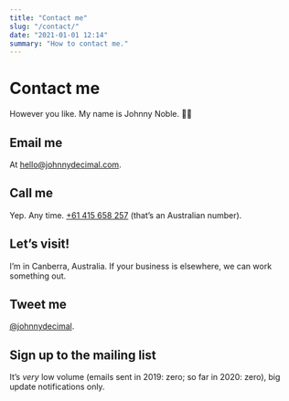 ```yaml
---
title: "Contact me"
slug: "/contact/"
date: "2021-01-01 12:14"
summary: "How to contact me."
---
```



# Contact me

However you like. My name is Johnny Noble. <span role="img" aria-label="Waving hand">👋🏻</span>

## Email me

At [hello@johnnydecimal.com](mailto:hello@johnnydecimal.com).

## Call me

Yep. Any time. [+61 415 658 257](tel:+61415658257) (that’s an Australian number).

## Let’s visit!

I’m in Canberra, Australia. If your business is elsewhere, we can work something
out.

## Tweet me

[@johnnydecimal](https://twitter.com/johnnydecimal).

## Sign up to the mailing list

It’s _very_ low volume (emails sent in 2019: zero; so far in 2020: zero), big update notifications only.

<ButtondownEmailForm />
